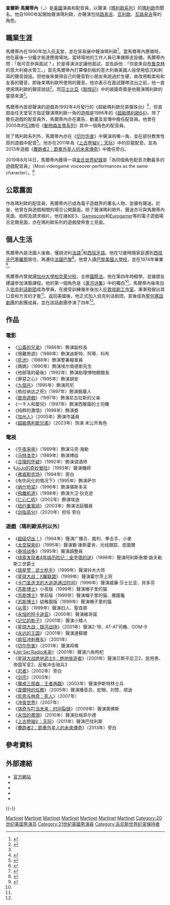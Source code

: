 {{noteTA
|G1=Games
|G2=Mario
|G3=Movie
|G4=TV
|G5=USStates
|1=zh-cn:水管工; zh-tw:水管工;
|2=zh-cn:查尔斯; zh-tw:查爾斯; zh-hk:查理斯;
|3=zh-cn:马尔蒂内; zh-tw:馬爾蒂內; zh-hk:馬田尼;
|4=zh-cn:里士满; zh-tw:里奇蒙; zh-hk:列治文;
}}
{{配音員
|名字= 查爾斯·馬爾蒂內
|圖像= Charles Martinet Photo Op GalaxyCon Richmond 2020.jpg
|尺寸= 
|說明= 在2020年{{le|GalaxyCon}}[[列治文_(維珍尼亞州)|列治文]]動漫展上的查爾斯·馬爾蒂內
|本名= 
|外文名= 
|羅馬拼音= 
|英文名= {{lang|en|Charles Martinet}}
|暱稱= 
|藝名= 
|出生地= {{flag|USA|1912}}[[加利福尼亞州|加利福尼亞州]][[聖何塞_(加利福尼亞州)|圣何塞]]
|出身地= 
|國籍= {{USA}}
|籍貫= 
|生年= 1955
|生月= 9
|生日= 17
|歿年= 
|歿月= 
|歿日= 
|血型= 
|教育程度= [[加州大學柏克萊分校|加州大學柏克萊分校]]
|宗教信仰= 
|所屬= 
|配演語言= 
|配偶= 
|任職紀錄= 1986年－
|出道作= 
|代表作= [[瑪利歐_(角色)|瑪利歐]]（《[[瑪利歐系列|瑪利歐系列]]》）
|網站= [http://www.charlesmartinet.com/ 官方網站]
|其他= 
|module= 
|module2= 
|module3= 
}}
'''查爾斯·馬爾蒂內'''（{{lang-en|Charles Martinet}}，{{bd|1955年|9月17日||}}）是[[美國|美國]]演員和配音員，以聲演《[[瑪利歐系列|瑪利歐系列]]》的[[瑪利歐_(角色)|瑪利歐]]而聞名。他自1990年起開始聲演瑪利歐，亦聲演包括[[路易吉|路易吉]]、[[瓦里奥|瓦利歐]]、[[瓦路易吉|瓦路易吉]]等的角色。

==職業生涯==
馬爾蒂內在1990年加入[[任天堂|任天堂]]，並在貿易展中聲演瑪利歐<ref name="BBC">{{cite web|url=http://www.bbc.com/news/entertainment-arts-19664003|title=The actors hiding inside your video games|first=Mark|last=Savage|date=2012-09-30|website=[[BBC|BBC]]|accessdate=2015-03-11|archive-date=2020-10-28|archive-url=https://web.archive.org/web/20201028133453/https://www.bbc.com/news/entertainment-arts-19664003|dead-url=no}}</ref>。當馬爾蒂內應徵時，他在最後一分鐘才抵達應徵場地。當時場地的工作人員已準備移走設備，馬爾蒂內問：「我可否參與面試？」於是導演決定讓他面試，並告訴他：「你是來自[[布魯克林|布魯克林]]的意大利裔水管工。」首先馬爾蒂內打算像刻板的意大利裔美國人般使用低沉和刺耳的聲音說話。但他後來覺得自己的聲音對小朋友來說過於生硬，故改用較柔和和友善的聲音，即後來瑪利歐所使用的聲音。他亦表示在面試聲帶流出之前，他一直使用瑪利歐的聲音說話<ref>{{YouTube|id=r4Eudb_Tqg8#t=2m20s|title=The Voice of Mario - Charles Martinet Interview}}</ref>。而[[莎士比亞|莎士比亞]]《[[馴悍記|馴悍記]]》中的彼圖奇奧是他聲演瑪利歐的靈感來源<ref name="BBC"/>。

馬爾蒂內首部聲演的遊戲為1992年4月發行的《超級瑪利歐兄弟彈珠台》<ref>{{Cite web |url=https://gonintendo.com/stories/312100-charles-martinet-confirms-that-voiced-mario-for-the-1992-super-ma%7C |title=Charles Martinet confirms that voiced Mario for the 1992 Super Mario Bros. pinball machine |access-date=2021-12-31 |archive-date=2019-08-11 |archive-url=https://web.archive.org/web/20190811213300/https://gonintendo.com/stories/312100-charles-martinet-confirms-that-voiced-mario-for-the-1992-super-ma%7C |dead-url=no }}</ref>，但首部由任天堂官方指定聲演瑪利歐一角的遊戲是1996年的《[[超級瑪利歐64|超級瑪利歐64]]》。除了擔任遊戲的配音員外，馬爾蒂內亦在廣告、動畫及宣傳中擔任配音員。他曾在2005年的[[E3电子娱乐展|E3]]擔任《[[動物森友會系列|動物森友會系列]]》其中一個角色的配音員。

除了瑪利歐系列外，馬爾蒂內亦在《[[切尔伤害|切尔伤害]]》中聲演鸡嘴一角，並在部份教育性質的遊戲中配音<ref name="charlesmartinet">{{cite web|url=http://www.charlesmartinet.com/voiceover.html|title=charlesmartinet.com - Charles Martinet Voice Over|accessdate=2015-11-30|archive-date=2008-06-04|archive-url=https://web.archive.org/web/20080604044243/http://www.charlesmartinet.com/voiceover.html|dead-url=no}}</ref>。他亦在2011年為《[[上古卷轴V：天际|上古卷轴V：天际]]》中的巨龍配音。並為2013年遊戲《[[賽跑者2：節奏外星人的未來傳奇|賽跑者2：節奏外星人的未來傳奇]]》中擔任旁白。

2019年8月14日，馬爾蒂內獲得一項[[金氏世界紀錄|金氏世界紀錄]]是「為同個角色配音次數最多的遊戲配音員」（Most videogame voiceover performances as the same character）。<ref>{{cite web |title=Most videogame voiceover performances as the same character |url=https://www.guinnessworldrecords.com/world-records/539489-most-videogame-voiceover-performances-as-the-same-character |website=Guinness World Records |access-date=2019-11-12 |archive-date=2021-10-15 |archive-url=https://web.archive.org/web/20211015175451/https://www.guinnessworldrecords.com/world-records/539489-most-videogame-voiceover-performances-as-the-same-character |dead-url=no }}</ref>

==公眾露面==
作為瑪利歐的配音員，馬爾蒂內已成為電子遊戲界的著名人物，並擁有聲迷。於是，他曾在與遊戲相關的場合公開露面。除了聲演瑪利歐外，聲迷亦可與馬爾蒂內見面、拍照及請求相片。他在諸如E3、[[Gamescom|Gamescom]]和[[Eurogamer|Eurogamer]]等的電子遊戲場合定期見面，亦在瑪利歐系列的遊戲發佈會上見面。
==個人生活==
馬爾蒂內是法國人後裔，懂說流利[[法語|法語]]<ref>{{YouTube|6YvXRxbkOgE|Interview in French for Express magazine}}</ref>和[[西班牙語|西班牙語]]。他在12歲時隨家庭遷到[[西班牙|西班牙]][[巴塞羅那|巴塞羅那]]居住，再遷往[[法國|法國]][[巴黎|巴黎]]<ref name="SacAnime">{{cite web|url=http://www.sacanime.com/?page_id=5436|title=CHARLES MARTINET|website=SacAnime|accessdate=2015-03-11|archive-date=2019-04-07|archive-url=https://web.archive.org/web/20190407150951/https://www.sacanime.com/?page_id=5436|dead-url=no}}</ref>。他曾入讀[[巴黎美國人學校|巴黎美國人學校]]，並在1974年畢業<ref>{{cite news|title=American School of Paris Aspire|date=1974}}</ref>。

馬爾蒂內曾就讀[[加州大學柏克萊分校|加州大學柏克萊分校]]，主修[[國際法|國際法]]。他在第四年時輟學，並據朋友建議參加演藝課程。他的第一個角色是《[[蓬河诗集|蓬河诗集]]》中的獨白<ref name="SacAnime"/>。馬爾蒂內後來加入[[伯克利话剧团|伯克利话剧团]]成為學員，在接受訓練幾年後加入[[伦敦戏剧工作室|伦敦戏剧工作室]]，漸漸發掘出其口音和方言的才能<ref name="SacAnime"/>。返回美國後，他正式加入伯克利话剧团，其後成為[[聖何塞話劇團|聖何塞話劇團]]的創團成員，並在該話劇團參演了四年<ref name="SacAnime"/>。
==作品==
===電影===
*《[[公義的兄弟|公義的兄弟]]》（1986年）飾演副校長
*《很難旅遊》（1986年）飾演迪斯特、阿蒂、科布
*《[[賭彩黑名單|死池]]》（1988年）飾演警署報案員
*《媽媽》（1990年）飾演埃尔南德斯先生
*《他部落的最後》（1992年）飾演助理博物館館長
*《罪惡之心》（1995年）飾演胡安
*《[[九個月|九個月]]》（1995年）飾演阿尼
*《格拉纳达之死》（1997年）飾演掘墓人
*《[[致命遊戲|致命遊戲]]》（1997年）飾演尼古拉斯的父亲
*《一千人和嬰兒》（1997年）飾演西雅圖的士司機
*《纯粹的激情》（1998年）飾演娄
*《[[加州人_(2005年電影)|加州人]]》（2005年）飾演市議員
*《[[超級瑪利歐兄弟_(2023年電影)|超級瑪利歐兄弟]]》（2023年）饰演 未公开角色

===電視===
*《[[午夜来电|午夜来电]]》（1989年）飾演马克·海勒
*《[[马特洛克_(电视剧)|马特洛克]]》（1989年）飾演博兹
*《[[合理的怀疑|合理的怀疑]]》（1992年）飾演调酒师
*《[[JoJo的奇妙冒险|JoJo的奇妙冒险]]》（1993年）聲演機師
*《[[弗威斯农场|弗威斯农场]]》（1994年）旁白
*《有伤风化的情况下》（1995年）飾演萨尔
*《[[纳什桥梁|纳什桥梁]]》（1996年）飾演堪斯多夫
*《[[飛離航道_(電視劇)|飛離航道]]》（1998年）飾演大卫·狄克逊
*《[[仁心仁術|仁心仁術]]》（2002年）飾演埃迪
*《[[纽约重案组|纽约重案组]]》（2003年）飾演法庭職員
*《[[剑指高分|剑指高分]]》（2020年）担任 旁白

===遊戲（瑪利歐系列以外）===
*《[[超级切出！|超级切出！]]》（1994年）聲演广播员、裁判、拳击手、小麥
*《[[太空探索6|太空探索6]]》（1995年）聲演霸·康斯霍肯、光线跟踪、皮圖爾
*《[[泰坦战争|泰坦战争]]》（1995年）聲演調整員
*《[[线索发现者4年级历险记：金字塔的谜|线索发现者4年级历险记：金字塔的谜]]》（1998年）聲演阿利斯泰爾·路夫勒斯三世爵士
*《[[瑞星赞：武士枪手|瑞星赞：武士枪手]]》（1999年）聲演铃木大师
*《[[星球大战：X翼联盟|星球大战：X翼联盟]]》（1999年）聲演霍尔茨上将
*《[[卡门圣迭戈的大追逐通过时间|卡门圣迭戈的大追逐通过时间]]》（1999年）聲演威廉·莎士比亚、貝多芬
*《[[苏斯博士|苏斯博士]]》小孩版（1999年）聲演帽子里的猫
*《[[苏斯博士|苏斯博士]]》學前版（1999年）聲演帽子里的猫、雅圖龜
*《[[苏斯博士|苏斯博士]]》幼稚園版（1999年）聲演帽子里的猫
*《[[从零|从零]]》（1999年）聲演旧人、聖貢那
*《[[永恒的阿卡迪亚|永恒的阿卡迪亚]]》（2000年）聲演維哥諾
*《[[记忆的影子|记忆的影子]]》（2001年）聲演小矮人
*《[[星球大战：银河战场|星球大战：银河战场]]》（2001年）聲演2-1B、AT-AT司機、OOM-9
*《[[永远的王国|永远的王国]]》（2001年）聲演達蘇爾
*《[[疯狂冲刺赛车|疯狂冲刺赛车]]》（2001年）
*《[[切尔伤害|切尔伤害]]》（2001年）聲演鸡嘴
*《[[Jet_Set_Radio未来|Jet Set Radio未来]]》（2001年）聲演六角枸杞
*《[[星球大战绝地武士II：绝地放逐者|星球大战绝地武士II：绝地放逐者]]》（2001年）聲演贝斯平后卫2、民用男、帝国军官2、反叛冲击骑兵3
*《[[忍者_(2002年電子遊戲)|忍者]]》（2002年）旁白
*《[[劍宗_(電子遊戲)|剑宗]]》（2003年）
*《[[魔戒三部曲：王者再臨_(遊戲)|魔戒三部曲：王者再臨]]》（2003年）聲演伊斯特林士兵
*《[[韋爾特的任務|韋爾特的任務]]》（2005年）聲演播音员、蛇眼、刘赞、顺迪
*《[[凯恩与林奇：死人|凯恩与林奇：死人]]》（2007年）
*《[[冲突世界|冲突世界]]》（2007年）
*《[[瑞奇与叮当未来：时间裂缝|瑞奇与叮当未来：时间裂缝]]》（2009年）聲演奧佛斯
*《[[永恆的盡頭|永恆的盡頭]]》（2010年）聲演拉格菲尔德
*《[[上古卷轴V：天际|上古卷轴V：天际]]》（2011年）聲演巴伐利斯
*《[[賽跑者2：節奏外星人的未來傳奇|賽跑者2：節奏外星人的未來傳奇]]》（2013年）旁白

==參考資料==
{{reflist|30em}}

==外部連結==
* [http://www.charlesmartinet.com/ 官方網站] {{Wayback|url=http://www.charlesmartinet.com/ |date=20210210024201 }}
* {{IMDb name|0553409}}
* {{twitter|CharlesMartinet}}
* {{instagram|charlesmartinetitsame}}
* {{facebook|Charles.Martinet.Fan.Page}}

{{-}}
{{Mario series}}
{{Authority control}}
{{Portal bar|美國|人物|任天堂|瑪利歐系列}}

{{DEFAULTSORT:Martinet, Charles}}
[[Category:美國電影男演員|Martinet]]
[[Category:美國電視男演員|Martinet]]
[[Category:美国男配音演员|Martinet]]
[[Category:任天堂人物|Martinet]]
[[Category:在法國的美國人|Martinet]]
[[Category:法國裔美國人|Martinet]]
[[Category:加利福尼亞大學柏克萊分校校友|Martinet]]
[[Category:20世纪美国男演员|Category:20世纪美国男演员]]
[[Category:21世紀美國男演員|Category:21世紀美國男演員]]
[[Category:吉尼斯世界纪录保持者|Category:吉尼斯世界纪录保持者]]